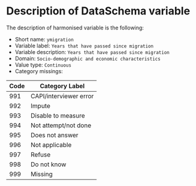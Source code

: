 # Description of DataSchema variable

The description of harmonised variable is the following:

* Short name: `ymigration`
* Variable label: `Years that have passed since migration`
* Variable description: `Years that have passed since migration`
* Domain: `Socio-demographic and economic characteristics`
* Value type: `Continuous`
* Category missings: 

**Code** | **Category Label**
----| ------------------
991 | CAPI/interviewer error
992 | Impute
993 | Disable to measure
994 | Not attempt/not done
995 | Does not answer
996 | Not applicable
997 | Refuse
998 | Do not know
999 | Missing